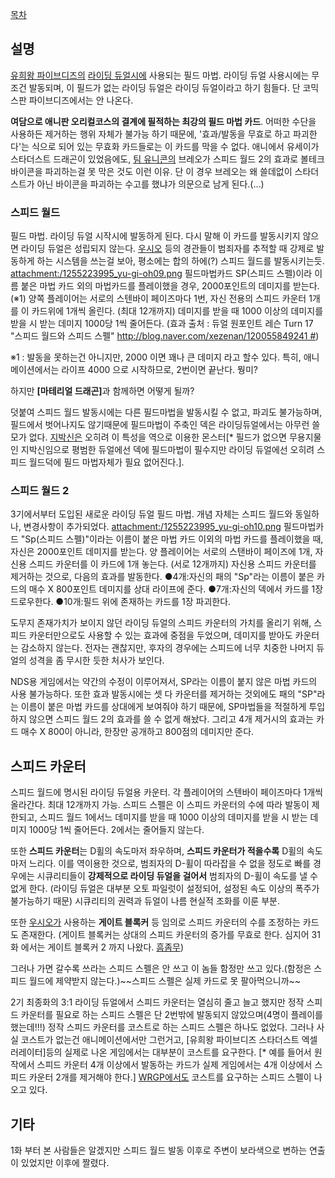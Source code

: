 [[목차]]

== 설명 ==
[[유희왕 파이브디즈]]의 [[라이딩 듀얼]]시에 사용되는 필드 마법. 라이딩 듀얼 사용시에는 무조건 발동되며, 이 필드가 없는 라이딩 듀얼은 라이딩 듀얼이라고 하기 힘들다. 단 코믹스판 파이브디즈에서는 안 나온다.

'''여담으로 애니판 오리컬코스의 결계에 필적하는 최강의 필드 마법 카드'''. 어떠한 수단을 사용하든 제거하는 행위 자체가 불가능 하기 때문에, '효과/발동을 무효로 하고 파괴한다'는 식으로 되어 있는 무효화 카드들로는 이 카드를 막을 수 없다. 애니에서 유세이가 스타더스트 드래곤이 있었음에도, [[팀 유니콘]]의 브레오가 스피드 월드 2의 효과로 볼테크 바이콘을 파괴하는걸 못 막은 것도 이런 이유. 단 이 경우 브레오는 왜 쓸데없이 스타더스트가 아닌 바이콘을 파괴하는 수고를 했냐가 의문으로 남게 된다.(…)

=== 스피드 월드 ===
필드 마법. 라이딩 듀얼 시작시에 발동하게 된다. 다시 말해 이 카드를 발동시키지 않으면 라이딩 듀얼은 성립되지 않는다. [[우시오]] 등의 경관들이 범죄자를 추적할 때 강제로 발동하게 하는 시스템을 쓰는걸 보아, 평소에는 합의 하에(?) 스피드 월드를 발동시키는듯.
attachment:/1255223995_yu-gi-oh09.png
필드마법카드
SP(스피드 스펠)이라 이름 붙은 마법 카드 외의 마법카드를 플레이했을 경우, 2000포인트의 데미지를 받는다.(※1) 양쪽 플레이어는 서로의 스텐바이 페이즈마다 1번, 자신 전용의 스피드 카운터 1개를 이 카드위에 1개씩 올린다. (최대 12개까지) 데미지를 받을 때 1000 이상의 데미지를 받을 시 받는 데미지 1000당 1씩 줄어든다.
(효과 출처 : 듀얼 원포인트 레슨 Turn 17 "스피드 월드와 스피드 스펠" [[http://blog.naver.com/xezenan/120055849241 #]])

※1 : 발동을 못하는건 아니지만, 2000 이면 꽤나 큰 데미지 라고 할수 있다. 특히, 애니메이션에서는 라이프 4000 으로 시작하므로, 2번이면 끝난다. 뭥미?

하지만 '''[마테리얼 드래곤]'''과 함께하면 어떻게 될까?

덧붙여 스피드 월드 발동시에는 다른 필드마법을 발동시킬 수 없고, 파괴도 불가능하며, 필드에서 벗어나지도 않기때문에 필드마법이 주축인 덱은 라이딩듀얼에서는 아무런 쓸모가 없다. [[지박신]]은 오히려 이 특성을 역으로 이용한 몬스터[* 필드가 없으면 무용지물인 지박신임으로 평범한 듀얼에선 덱에 필드마법이 필수지만 라이딩 듀얼에선 오히려 스피드 월드덕에 필드 마법자체가 필요 없어진다.].

=== 스피드 월드 2 ===
3기에서부터 도입된 새로운 라이딩 듀얼 필드 마법. 개념 자체는 스피드 월드와 동일하나, 변경사항이 추가되었다.
attachment:/1255223995_yu-gi-oh10.png
필드마법카드
"Sp(스피드 스펠)"이라는 이름이 붙은 마법 카드 이외의 마법 카드를 플레이했을 때, 자신은 2000포인트 데미지를 받는다. 양 플레이어는 서로의 스탠바이 페이즈에 1개, 자신용 스피드 카운터를 이 카드에 1개 놓는다. (서로 12개까지) 자신용 스피드 카운터를 제거하는 것으로, 다음의 효과를 발동한다.
●4개:자신의 패의 "Sp"라는 이름이 붙은 카드의 매수 X 800포인트 데미지를 상대 라이프에 준다.
●7개:자신의 덱에서 카드를 1장 드로우한다.
●10개:필드 위에 존재하는 카드를 1장 파괴한다.

도무지 존재가치가 보이지 않던 라이딩 듀얼의 스피드 카운터의 가치를 올리기 위해, 스피드 카운터만으로도 사용할 수 있는 효과에 중점을 두었으며, 데미지를 받아도 카운터는 감소하지 않는다. 전자는 괜찮지만, 후자의 경우에는 스피드에 너무 치중한 나머지 듀얼의 성격을 좀 무시한 듯한 처사가 보인다.

NDS용 게임에서는 약간의 수정이 이루어져서, SP라는 이름이 붙지 않은 마법 카드의 사용 불가능하다. 또한 효과 발동시에는 셋 다 카운터를 제거하는 것외에도 패의 "SP"라는 이름이 붙은 마법 카드를 상대에게 보여줘야 하기 때문에, SP마법들을 적절하게 투입하지 않으면 스피드 월드 2의 효과를 쓸 수 없게 해놨다. 그리고 4개 제거시의 효과는 카드 매수 X 800이 아니라, 한장만 공개하고 800점의 데미지만 준다.

== 스피드 카운터 ==
스피드 월드에 명시된 라이딩 듀얼용 카운터. 각 플레이어의 스텐바이 페이즈마다 1개씩 올라간다. 최대 12개까지 가능. 스피드 스펠은 이 스피드 카운터의 수에 따라 발동이 제한되고, 스피드 월드 1에서느 데미지를 받을 때 1000 이상의 데미지를 받을 시 받는 데미지 1000당 1씩 줄어든다. 2에서는 줄어들지 않는다.

또한 '''스피드 카운터'''는 D휠의 속도마저 좌우하며, '''스피드 카운터가 적을수록''' D휠의 속도 마저 느리다. 이를 역이용한 것으로, 범죄자의 D-휠이 따라잡을 수 없을 정도로 빠를 경우에는 시큐리티들이 '''강제적으로 라이딩 듀얼을 걸어서''' 범죄자의 D-휠이 속도를 낼 수 없게 한다. (라이딩 듀얼은 대부분 오토 파일럿이 설정되어, 설정된 속도 이상의 폭주가 불가능하기 때문) 시큐리티의 권력과 듀얼이 나름 현실적 조화를 이룬 부분.

또한 [[우시오]]가 사용하는 '''게이트 블록커''' 등 임의로 스피드 카운터의 수를 조정하는 카드도 존재한다. (게이트 블록커는 상대의 스피드 카운터의 증가를 무효로 한다. 심지어 31화 에서는 게이트 블록커 2 까지 나왔다. [[흠좀무]])

그러나 가면 갈수록 쓰라는 스피드 스펠은 안 쓰고 이 놈들 함정만 쓰고 있다.(함정은 스피드 월드에 제약받지 않는다.)~~스피드 스펠은 실제 카드로 못 팔아먹으니까~~ 

2기 최종화의 3:1 라이딩 듀얼에서 스피드 카운터는 열심히 줄고 늘고 했지만 정작 스피드 카운터를 필요로 하는 스피드 스펠은 단 2번밖에 발동되지 않았으며(4명이 플레이를 했는데!!!) 정작 스피드 카운터를 코스트로 하는 스피드 스펠은 하나도 없었다. 그러나 사실 코스트가 없는건 애니메이션에서만 그런거고, [유희왕 파이브디즈 스타더스트 엑셀러레이터]등의 실제로 나온 게임에서는 대부분이 코스트를 요구한다. [* 예를 들어서 원작에서 스피드 카운터 4개 이상에서 발동하는 카드가 실제 게임에서는 4개 이상에서 스피드 카운터 2개를 제거해야 한다.] [[WRGP]]에서도 코스트를 요구하는 스피드 스펠이 나오고 있다.

== 기타 ==

1화 부터 본 사람들은 알겠지만 스피드 월드 발동 이후로 주변이 보라색으로 변하는 연출이 있었지만 이후에 짤렸다.
